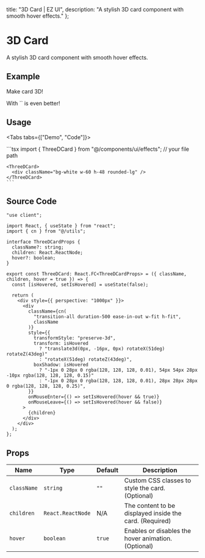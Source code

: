 
  title: "3D Card | EZ UI",
  description: "A stylish 3D card component with smooth hover effects."
};

# 3D Card
A stylish 3D card component with smooth hover effects.

## Example

<ExampleBox className="flex-col">
  <ThreeDCard>
    <Glow>
      <div className="bg-white w-[300px] h-[200px] flex flex-col gap-4 justify-center pl-4 text-accent-dark">
        <p className="text-2xl font-bold">Make card 3D!</p>
        <p className="tracking-wider">With `<glow />` is even better!</p>
      </div>
    </Glow>
  </ThreeDCard>
</ExampleBox>

## Usage

<Tabs tabs={["Demo", "Code"]}>
  <Tab title="Demo">
    <div className="w-full flex justify-center py-10">
      <ThreeDCard>
        <div className="bg-white w-60 h-48 rounded-lg" />
      </ThreeDCard>
    </div>
  </Tab>
  <Tab title="Code">
    ```tsx
    import { ThreeDCard } from "@/components/ui/effects"; // your file path

    <ThreeDCard>
      <div className="bg-white w-60 h-48 rounded-lg" />
    </ThreeDCard>
    ```
  </Tab>
</Tabs>

## Source Code

```tsx
"use client";

import React, { useState } from "react";
import { cn } from "@/utils";

interface ThreeDCardProps {
  className?: string;
  children: React.ReactNode;
  hover?: boolean;
}

export const ThreeDCard: React.FC<ThreeDCardProps> = ({ className, children, hover = true }) => {
  const [isHovered, setIsHovered] = useState(false);

  return (
    <div style={{ perspective: "1000px" }}>
      <div
        className={cn(
          "transition-all duration-500 ease-in-out w-fit h-fit",
          className
        )}
        style={{
          transformStyle: "preserve-3d",
          transform: isHovered
            ? "translate3d(0px, -16px, 0px) rotateX(51deg) rotateZ(43deg)"
            : "rotateX(51deg) rotateZ(43deg)",
          boxShadow: isHovered
            ? "-1px 0 28px 0 rgba(128, 128, 128, 0.01), 54px 54px 28px -10px rgba(128, 128, 128, 0.15)"
            : "-1px 0 28px 0 rgba(128, 128, 128, 0.01), 28px 28px 28px 0 rgba(128, 128, 128, 0.25)",
        }}
        onMouseEnter={() => setIsHovered(hover && true)}
        onMouseLeave={() => setIsHovered(hover && false)}
      >
        {children}
      </div>
    </div>
  );
};

```


## Props

| Name       | Type               | Default  | Description                                                  |
|------------|--------------------|----------|--------------------------------------------------------------|
| `className` | `string`           | `""`     | Custom CSS classes to style the card. (Optional)              |
| `children`  | `React.ReactNode`   | N/A      | The content to be displayed inside the card. (Required)       |
| `hover`     | `boolean`           | `true`   | Enables or disables the hover animation. (Optional)           |


